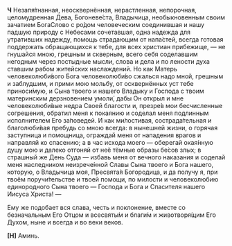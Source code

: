 **Ч** Незапя́тнанная, неосквернённая, нерастленная, непорочная, целомудренная Дева, Богоневе́ста, Владычица, необыкновенным cвоим зачатием БогаСлово с ро́дом человеческим соединившая и нашу падшую природу с Небесами сочетавшая, одна надежда для утративших надежду, помощь страдающим от напа́стей, всегда готовая поддержать обращающихся к тебе, для всех христиан прибежище, — не гнушайся мною, грешным и скверным, всего себя соделавшим негодным через постыдные мысли, слова и дела и по лености духа ставшим рабом житейских наслаждений. Но как Матерь человеколюби́вого Бога человеколюби́во сжалься надо мной, грешным и заблудшим, и прими мою мольбу, от осквернённых уст тебе приноси́мую, и Сына твоего и нашего Владыку и Господа с твоим материнским дерзновением умоли́, дабы Он открыл и мне человеколюби́вые недра Своей благости и, презре́в мои бесчисленные согрешения, обратил меня к покаянию и соделал меня подлинным исполнителем Его за́поведей. И как ми́лостивая, сострада́тельная и благолюби́вая пребудь со мною всегда: в нынешней жизни, о горячая заступница и помощница, ограждай меня от нападения врагов и направляй ко спасению; а в час исхода моего — оберегай окая́нную душу мою и далеко отгоняй от неё тёмные образы бе́сов злых; в страшный же День Суда — избавь меня от вечного наказания и соделай меня наследником неизрече́нной Славы Сына твоего и Бога нашего, которую, о Владычица моя, Пресвята́я Богородица, и да получу я, при твоём поручи́тельстве и твоей помощи, по милости и человеколюбию единородного Сына твоего — Господа и Бога и Спасителя нашего Иисуса Христа! —

Ему же подобает вся слава, честь и поклонение, вместе со безначальным Его Отцом и всесвяты́м и благи́м и животворя́щим Его Духом, ныне и всегда и во веки веков.

**[Н]** Аминь.
